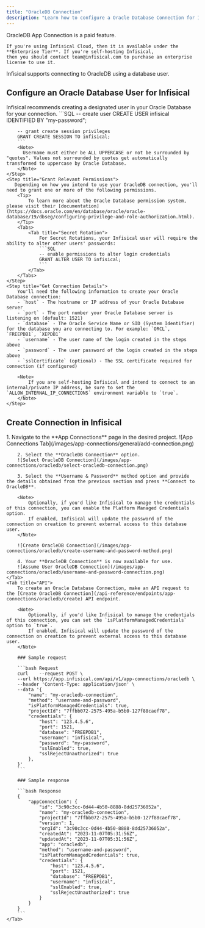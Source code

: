 ```yaml
---
title: "OracleDB Connection"
description: "Learn how to configure a Oracle Database Connection for Infisical."
---
```


<Info>
    OracleDB App Connection is a paid feature.

    If you're using Infisical Cloud, then it is available under the **Enterprise Tier**. If you're self-hosting Infisical,
    then you should contact team@infisical.com to purchase an enterprise license to use it.
</Info>

Infisical supports connecting to OracleDB using a database user.

## Configure an Oracle Database User for Infisical

<Steps>
    <Step title="Create a User">
        Infisical recommends creating a designated user in your Oracle Database for your connection.
        ```SQL
        -- create user
        CREATE USER infisical IDENTIFIED BY "my-password";

        -- grant create session privileges
        GRANT CREATE SESSION TO infisical;
        ```
        <Note>
          Username must either be ALL UPPERCASE or not be surrounded by "quotes". Values not surrounded by quotes get automatically transformed to uppercase by Oracle Database.
        </Note>
    </Step>
    <Step title="Grant Relevant Permissions">
       Depending on how you intend to use your OracleDB connection, you'll need to grant one or more of the following permissions.
        <Tip>
            To learn more about the Oracle Database permission system, please visit their [documentation](https://docs.oracle.com/en/database/oracle/oracle-database/19/dbseg/configuring-privilege-and-role-authorization.html).
        </Tip>
        <Tabs>
            <Tab title="Secret Rotation">
                For Secret Rotations, your Infisical user will require the ability to alter other users' passwords:
                ```SQL
                -- enable permissions to alter login credentials
                GRANT ALTER USER TO infisical;
                ```
            </Tab>
        </Tabs>
    </Step>
    <Step title="Get Connection Details">
        You'll need the following information to create your Oracle Database connection:
        - `host` - The hostname or IP address of your Oracle Database server
        - `port` - The port number your Oracle Database server is listening on (default: 1521)
        - `database` - The Oracle Service Name or SID (System Identifier) for the database you are connecting to. For example: `ORCL`, `FREEPDB1`, `XEPDB1`
        - `username` - The user name of the login created in the steps above
        - `password` - The user password of the login created in the steps above
        - `sslCertificate` (optional) - The SSL certificate required for connection (if configured)

        <Note>
            If you are self-hosting Infisical and intend to connect to an internal/private IP address, be sure to set the `ALLOW_INTERNAL_IP_CONNECTIONS` environment variable to `true`.
        </Note>
    </Step>
</Steps>

## Create Connection in Infisical

<Tabs>
    <Tab title="Infisical UI">
        1. Navigate to the **App Connections** page in the desired project.
        ![App Connections Tab](/images/app-connections/general/add-connection.png)

        2. Select the **OracleDB Connection** option.
        ![Select OracleDB Connection](/images/app-connections/oracledb/select-oracledb-connection.png)

        3. Select the **Username & Password** method option and provide the details obtained from the previous section and press **Connect to OracleDB**.

        <Note>
            Optionally, if you'd like Infisical to manage the credentials of this connection, you can enable the Platform Managed Credentials option.
            If enabled, Infisical will update the password of the connection on creation to prevent external access to this database user.
        </Note>

        ![Create OracleDB Connection](/images/app-connections/oracledb/create-username-and-password-method.png)

        4. Your **OracleDB Connection** is now available for use.
        ![Assume User OracleDB Connection](/images/app-connections/oracledb/username-and-password-connection.png)
    </Tab>
    <Tab title="API">
        To create an Oracle Database Connection, make an API request to the [Create OracleDB Connection](/api-reference/endpoints/app-connections/oracledb/create) API endpoint.

        <Note>
            Optionally, if you'd like Infisical to manage the credentials of this connection, you can set the `isPlatformManagedCredentials` option to `true`.
            If enabled, Infisical will update the password of the connection on creation to prevent external access to this database user.
        </Note>

        ### Sample request

        ```bash Request
        curl    --request POST \
        --url https://app.infisical.com/api/v1/app-connections/oracledb \
        --header 'Content-Type: application/json' \
        --data '{
            "name": "my-oracledb-connection",
            "method": "username-and-password",
            "isPlatformManagedCredentials": true,
            "projectId": "7ffbb072-2575-495a-b5b0-127f88caef78",
            "credentials": {
                "host": "123.4.5.6",
                "port": 1521,
                "database": "FREEPDB1",
                "username": "infisical",
                "password": "my-password",
                "sslEnabled": true,
                "sslRejectUnauthorized": true
            },
        }'
        ```

        ### Sample response

        ```bash Response
        {
            "appConnection": {
                "id": "3c90c3cc-0d44-4b50-8888-8dd25736052a",
                "name": "my-oracledb-connection",
                "projectId": "7ffbb072-2575-495a-b5b0-127f88caef78",
                "version": 1,
                "orgId": "3c90c3cc-0d44-4b50-8888-8dd25736052a",
                "createdAt": "2023-11-07T05:31:56Z",
                "updatedAt": "2023-11-07T05:31:56Z",
                "app": "oracledb",
                "method": "username-and-password",
                "isPlatformManagedCredentials": true,
                "credentials": {
                    "host": "123.4.5.6",
                    "port": 1521,
                    "database": "FREEPDB1",
                    "username": "infisical",
                    "sslEnabled": true,
                    "sslRejectUnauthorized": true
                }
            }
        }
        ```
    </Tab>
</Tabs>
